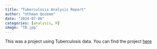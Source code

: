 ```yaml
---
title: "Tuberculosis Analysis Report"
author: "Uthman Qozeem"
date: "2024-07-06"
categories: [analysis, R]
image: "TB.jpg"
---
```


This was a project using Tuberculosis data. You can find the project [here](https://uthmanqozeem.github.io/Tuberculosis_analysis/){target="_blank"}

